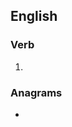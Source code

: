 ==English==

===Verb===
{{head|en|verb form}}

# {{en-past of|bargain}}

===Anagrams===
* {{anagrams|en|a=aabdeginr|gabardine}}